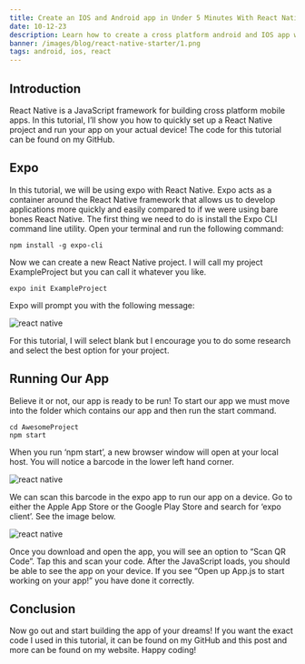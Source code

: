 ---
title: Create an IOS and Android app in Under 5 Minutes With React Native!
date: 10-12-23
description: Learn how to create a cross platform android and IOS app with React Native!
banner: /images/blog/react-native-starter/1.png
tags: android, ios, react
---

## Introduction

React Native is a JavaScript framework for building cross platform mobile apps. In this tutorial, I’ll show you how to quickly set up a React Native project and run your app on your actual device! The code for this tutorial can be found on my GitHub.

## Expo

In this tutorial, we will be using expo with React Native. Expo acts as a container around the React Native framework that allows us to develop applications more quickly and easily compared to if we were using bare bones React Native. The first thing we need to do is install the Expo CLI command line utility. Open your terminal and run the following command:

```shell
npm install -g expo-cli
```

Now we can create a new React Native project. I will call my project ExampleProject but you can call it whatever you like.

```shell
expo init ExampleProject
```

Expo will prompt you with the following message:

![react native](/images/blog/react-native-starter/2.png)

For this tutorial, I will select blank but I encourage you to do some research and select the best option for your project.

## Running Our App

Believe it or not, our app is ready to be run! To start our app we must move into the folder which contains our app and then run the start command.

```shell
cd AwesomeProject
npm start
```

When you run ‘npm start’, a new browser window will open at your local host. You will notice a barcode in the lower left hand corner.

![react native](/images/blog/react-native-starter/3.png)

We can scan this barcode in the expo app to run our app on a device. Go to either the Apple App Store or the Google Play Store and search for ‘expo client’. See the image below.

![react native](/images/blog/react-native-starter/4.png)

Once you download and open the app, you will see an option to “Scan QR Code”. Tap this and scan your code. After the JavaScript loads, you should be able to see the app on your device. If you see “Open up App.js to start working on your app!” you have done it correctly.

## Conclusion

Now go out and start building the app of your dreams! If you want the exact code I used in this tutorial, it can be found on my GitHub and this post and more can be found on my website. Happy coding!
